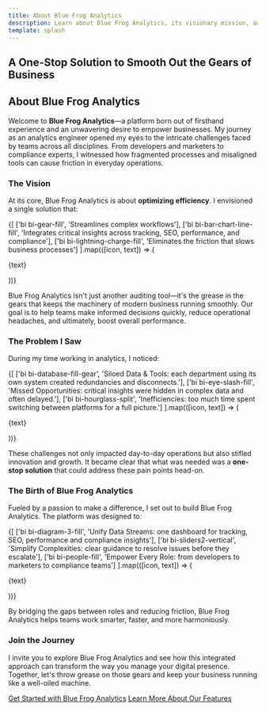 ```yaml
---
title: About Blue Frog Analytics
description: Learn about Blue Frog Analytics, its visionary mission, and the personal journey that sparked its creation.
template: splash
---
```


<section className="container-fluid hero-section bg-white">
  <div className="row">
    <div className="col-lg-8 offset-lg-2 text-center hero-content">
      <h1 className="display-4">A One-Stop Solution to Smooth Out the Gears of Business</h1>
    </div>
  </div>
</section>

<section className="container py-5 bg-white">
  <div className="row">
    <div className="col-lg-8 offset-lg-2">
      <h2 className="h2">About Blue Frog Analytics</h2>
      <p>
        Welcome to <strong>Blue Frog Analytics</strong>&mdash;a platform born out of firsthand
        experience and an unwavering desire to empower businesses. My journey as an analytics
        engineer opened my eyes to the intricate challenges faced by teams across all disciplines.
        From developers and marketers to compliance experts, I witnessed how fragmented processes
        and misaligned tools can cause friction in everyday operations.
      </p>
    </div>
  </div>
</section>

<section className="container py-5 bg-light">
  <div className="row">
    <div className="col-lg-8 offset-lg-2">
      <h3 className="h3">The Vision</h3>
      <p>At its core, Blue Frog Analytics is about <strong>optimizing efficiency</strong>. I envisioned a single solution that:</p>
      <div className="row text-center gy-4">
        {[
          ['bi bi-gear-fill', 'Streamlines complex workflows'],
          ['bi bi-bar-chart-line-fill', 'Integrates critical insights across tracking, SEO, performance, and compliance'],
          ['bi bi-lightning-charge-fill', 'Eliminates the friction that slows business processes']
        ].map(([icon, text]) => (
          <div key={text} className="col-md-4">
            <i className={`${icon} display-5 text-primary`}></i>
            <p className="mt-2 mb-0">{text}</p>
          </div>
        ))}
      </div>
      <p>
        Blue Frog Analytics isn't just another auditing tool&mdash;it's the grease in the gears that keeps
        the machinery of modern business running smoothly. Our goal is to help teams make informed
        decisions quickly, reduce operational headaches, and ultimately, boost overall performance.
      </p>
    </div>
  </div>
</section>

<section className="container py-5 bg-white">
  <div className="row">
    <div className="col-lg-8 offset-lg-2">
      <h3 className="h3">The Problem I Saw</h3>
      <p>During my time working in analytics, I noticed:</p>
      <div className="row text-center gy-4">
        {[
          ['bi bi-database-fill-gear', 'Siloed Data & Tools: each department using its own system created redundancies and disconnects.'],
          ['bi bi-eye-slash-fill', 'Missed Opportunities: critical insights were hidden in complex data and often delayed.'],
          ['bi bi-hourglass-split', 'Inefficiencies: too much time spent switching between platforms for a full picture.']
        ].map(([icon, text]) => (
          <div key={text} className="col-md-4">
            <i className={`${icon} display-5 text-primary`}></i>
            <p className="mt-2 mb-0">{text}</p>
          </div>
        ))}
      </div>
      <p>
        These challenges not only impacted day-to-day operations but also stifled innovation and growth.
        It became clear that what was needed was a <strong>one-stop solution</strong> that could address these pain points head-on.
      </p>
    </div>
  </div>
</section>

<section className="container py-5 bg-light">
  <div className="row">
    <div className="col-lg-8 offset-lg-2">
      <h3 className="h3">The Birth of Blue Frog Analytics</h3>
      <p>Fueled by a passion to make a difference, I set out to build Blue Frog Analytics. The platform was designed to:</p>
      <div className="row text-center gy-4">
        {[
          ['bi bi-diagram-3-fill', 'Unify Data Streams: one dashboard for tracking, SEO, performance and compliance insights'],
          ['bi bi-sliders2-vertical', 'Simplify Complexities: clear guidance to resolve issues before they escalate'],
          ['bi bi-people-fill', 'Empower Every Role: from developers to marketers to compliance teams']
        ].map(([icon, text]) => (
          <div key={text} className="col-md-4">
            <i className={`${icon} display-5 text-primary`}></i>
            <p className="mt-2 mb-0">{text}</p>
          </div>
        ))}
      </div>
      <p>By bridging the gaps between roles and reducing friction, Blue Frog Analytics helps teams work smarter, faster, and more harmoniously.</p>
    </div>
  </div>
</section>

<section className="container py-5 bg-white text-center">
  <div className="row">
    <div className="col-lg-8 offset-lg-2">
      <h3 className="h3">Join the Journey</h3>
      <p>
        I invite you to explore Blue Frog Analytics and see how this integrated approach can transform the way
        you manage your digital presence. Together, let's throw grease on those gears and keep your business running like a well-oiled machine.
      </p>
      <div className="btn-group">
        <a href="/introduction/how-blue-frog-analytics-works" className="btn btn-primary">Get Started with Blue Frog Analytics</a>
        <a href="/introduction/use-cases" className="btn btn-secondary">Learn More About Our Features</a>
      </div>
    </div>
  </div>
</section>

